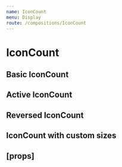 ```yaml
---
name: IconCount
menu: Display
route: /compositions/IconCount
---
```



# IconCount

## Basic IconCount

<Playground>
  <ThemeWrapper>
    <IconCount count={24} icon={BlobbrIcon} label="Example" />
  </ThemeWrapper>
</Playground>

## Active IconCount

<Playground>
  <ThemeWrapper>
    <IconCount active count={24} icon={BlobbrIcon} label="Example" />
  </ThemeWrapper>
</Playground>

## Reversed IconCount

<Playground>
  <ThemeWrapper>
    <IconCount active inline reverse count={24} icon={CheckIcon} label="Example" />
  </ThemeWrapper>
</Playground>

## IconCount with custom sizes

<Playground>
  <ThemeWrapper>
    <Flex wrap direction="row" justifyContent="space-betwee">
      <Rhythm m={2}>
        <IconCount count={24} icon={BlobbrIcon} iconSize={16} label="Example" typographySize="s" />
        <IconCount count={24} icon={BlobbrIcon} iconSize={18} label="Example" typographySize="m" />
        <IconCount count={24} icon={BlobbrIcon} iconSize={20} label="Example" typographySize="l" />
        <IconCount count={24} icon={BlobbrIcon} iconSize={24} label="Example" typographySize="xl" />
      </Rhythm>
    </Flex>
  </ThemeWrapper>
</Playground>

## \[props\]

<Props of={IconCount} />
